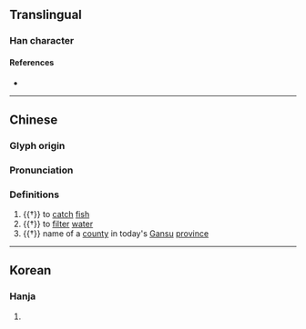 {{character info/new}}
==Translingual==

===Han character===
{{Han char|rn=64|rad=手|as=09|sn=12|four=57027|canj=QNOB|ids=⿰扌胥}}

====References====
* {{Han ref|kx=0443.030|dkj=12362|dj=0794.050|hdz=31926.060|uh=63DF|ud=25567|bh=D963|bd=55651}}

----
==Chinese==
{{zh-forms}}

===Glyph origin===
{{Han etym}}

===Pronunciation===
{{zh-pron
|m=xū,jū
|c=seoi1
|mc=y
|oc=y
|cat=v,pn
}}

===Definitions===
{{zh-hanzi}}

# {{†}} to [[catch]] [[fish]]
# {{†}} to [[filter]] [[water]]
# {{†}} name of a [[county]] in today's [[Gansu]] [[province]]

----

==Korean==

===Hanja===
{{ko-hanja|hangeul=서|eumhun=|rv=seo|mr=sŏ|y=se}}

# {{defn|lang=ko|sort=手09}}